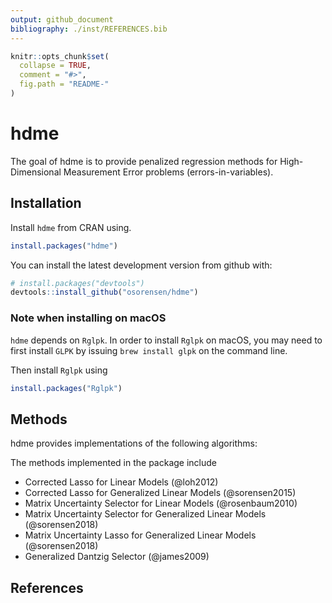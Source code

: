 ```yaml
---
output: github_document
bibliography: ./inst/REFERENCES.bib
---
```


<!-- README.md is generated from README.Rmd. Please edit that file -->

```r
knitr::opts_chunk$set(
  collapse = TRUE,
  comment = "#>",
  fig.path = "README-"
)
```

# hdme

The goal of hdme is to provide penalized regression methods for High-Dimensional Measurement Error problems (errors-in-variables).

## Installation

Install `hdme` from CRAN using.
```r
install.packages("hdme")
```

You can install the latest development version from github with:

```r
# install.packages("devtools")
devtools::install_github("osorensen/hdme")
```

### Note when installing on macOS
`hdme` depends on `Rglpk`. In order to install `Rglpk` on macOS, you may need to first install `GLPK` by issuing `brew install glpk` on the command line.

Then install `Rglpk` using
```r
install.packages("Rglpk")
```

## Methods
hdme provides implementations of the following algorithms:

The methods implemented in the package include

* Corrected Lasso for Linear Models (@loh2012)
* Corrected Lasso for Generalized Linear Models (@sorensen2015)
* Matrix Uncertainty Selector for Linear Models (@rosenbaum2010)
* Matrix Uncertainty Selector for Generalized Linear Models (@sorensen2018)
* Matrix Uncertainty Lasso for Generalized Linear Models (@sorensen2018)
* Generalized Dantzig Selector (@james2009)


## References
